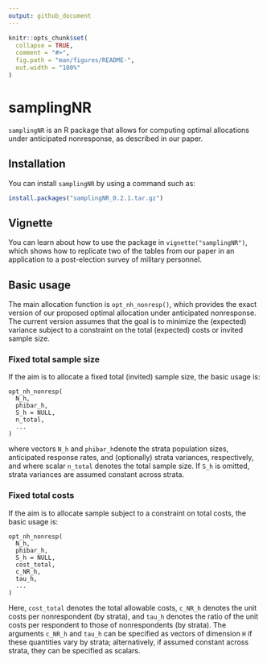 ```yaml
---
output: github_document
---
```


<!-- README.md is generated from README.Rmd. Please edit that file -->

```r
knitr::opts_chunk$set(
  collapse = TRUE,
  comment = "#>",
  fig.path = "man/figures/README-",
  out.width = "100%"
)
```

# samplingNR

`samplingNR` is an R package that allows for computing optimal allocations under anticipated nonresponse, as described in our paper.

## Installation

You can install `samplingNR` by using a command such as:

```r
install.packages("samplingNR_0.2.1.tar.gz")
```

## Vignette

You can learn about how to use the package in `vignette("samplingNR")`, which shows how to replicate two of the tables from our paper in an application to a post-election survey of military personnel.

## Basic usage

The main allocation function is `opt_nh_nonresp()`, which provides the exact version of our proposed optimal allocation under anticipated nonresponse. The current version assumes that the goal is to minimize the (expected) variance subject to a constraint on the total (expected) costs or invited sample size.

### Fixed total sample size

If the aim is to allocate a fixed total (invited) sample size, the basic usage is:

```
opt_nh_nonresp(
  N_h,
  phibar_h,
  S_h = NULL,
  n_total,
  ...
)
```

where vectors `N_h` and `phibar_h`denote the strata population sizes, anticipated response rates, and (optionally) strata variances, respectively, and where scalar `n_total` denotes the total sample size. If `S_h` is omitted, strata variances are assumed constant across strata.

### Fixed total costs

If the aim is to allocate sample subject to a constraint on total costs, the basic usage is:

```
opt_nh_nonresp(
  N_h,
  phibar_h,
  S_h = NULL,
  cost_total,
  c_NR_h,
  tau_h,
  ...
)
```

Here, `cost_total` denotes the total allowable costs, `c_NR_h` denotes the unit costs per nonrespondent (by strata), and `tau_h` denotes the ratio of the unit costs per respondent to those of nonrespondents (by strata). The arguments `c_NR_h` and `tau_h` can be specified as vectors of dimension `H` if these quantities vary by strata; alternatively, if assumed constant across strata, they can be specified as scalars.
